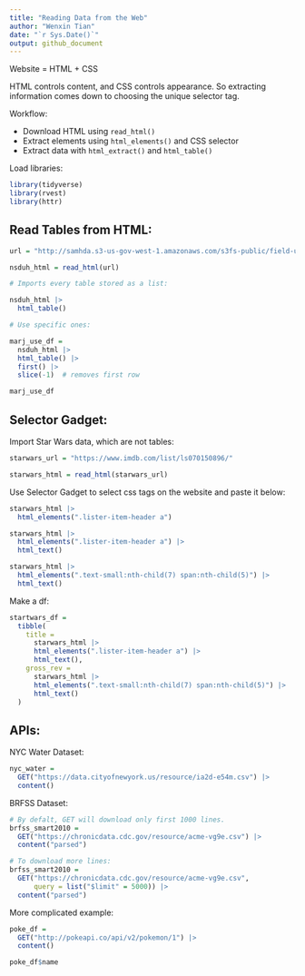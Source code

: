 ```yaml
---
title: "Reading Data from the Web"
author: "Wenxin Tian"
date: "`r Sys.Date()`"
output: github_document
---
```


Website = HTML + CSS

HTML controls content, and CSS controls appearance. So extracting information comes down to choosing the unique selector tag.

Workflow:

- Download HTML using `read_html()`
- Extract elements using `html_elements()` and CSS selector
- Extract data with `html_extract()` and `html_table()`

Load libraries:

```r
library(tidyverse)
library(rvest)
library(httr)
```

## Read Tables from HTML:

```r
url = "http://samhda.s3-us-gov-west-1.amazonaws.com/s3fs-public/field-uploads/2k15StateFiles/NSDUHsaeShortTermCHG2015.htm"

nsduh_html = read_html(url)

# Imports every table stored as a list:

nsduh_html |>
  html_table()

# Use specific ones:

marj_use_df =
  nsduh_html |>
  html_table() |>
  first() |>
  slice(-1)  # removes first row

marj_use_df
```

## Selector Gadget:

Import Star Wars data, which are not tables:

```r
starwars_url = "https://www.imdb.com/list/ls070150896/"

starwars_html = read_html(starwars_url)
```

Use Selector Gadget to select css tags on the website and paste it below:
```r
starwars_html |>
  html_elements(".lister-item-header a")

starwars_html |>
  html_elements(".lister-item-header a") |>
  html_text()

starwars_html |>
  html_elements(".text-small:nth-child(7) span:nth-child(5)") |>
  html_text()
```

Make a df:

```r
startwars_df =
  tibble(
    title = 
      starwars_html |>
      html_elements(".lister-item-header a") |>
      html_text(),
    gross_rev = 
      starwars_html |>
      html_elements(".text-small:nth-child(7) span:nth-child(5)") |>
      html_text()
  )
```

## APIs:

NYC Water Dataset:

```r
nyc_water = 
  GET("https://data.cityofnewyork.us/resource/ia2d-e54m.csv") |> 
  content()
```

BRFSS Dataset:

```r
# By defalt, GET will download only first 1000 lines.
brfss_smart2010 = 
  GET("https://chronicdata.cdc.gov/resource/acme-vg9e.csv") |>
  content("parsed")

# To download more lines:
brfss_smart2010 = 
  GET("https://chronicdata.cdc.gov/resource/acme-vg9e.csv",
      query = list("$limit" = 5000)) |>
  content("parsed")
```

More complicated example:

```r
poke_df = 
  GET("http://pokeapi.co/api/v2/pokemon/1") |>
  content()

poke_df$name
```





